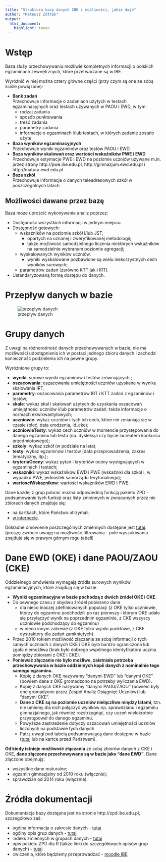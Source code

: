 ```yaml
---
title: "Struktura bazy danych IBE i możliwości, jakie daje"
author: "Mateusz Żółtak"
output:
  html_document:
    highlight: tango
---
```


# Wstęp

Baza służy przechowywaniu możliwie kompletnych informacji o polskich egzaminach zewnętrznych, które przetwarzane są w IBE.  

Wyróżnić w niej można cztery główne części (przy czym są one ze sobą ściśle powiązane): 

* __Bank zadań__  
Przechowuje informacje o zadaniach użytych w testach egzaminacyjnych oraz testach używanych w PAOU i EWD, w tym:
    * rodzaj zadania
    * sposób punktowania
    * treść zadania
    * parametry zadania
    * informacje o egzaminach i/lub testach, w których zadanie zostało użyte
* __Baza wyników egzaminacyjnych__  
Przechowuje wyniki egzaminów oraz testów PAOU i EWD
* __Baza wyników skalowań oraz wartości wskaźników PWE i EWD__  
Przechowuje estymacje PWE i EWD na poziomie uczniów używane m.in. przez strony http://pwe.ibe.edu.pl, http://gimnazjum.ewd.edu.pl i http://matura.ewd.edu.pl
* __Baza szkół__  
Przechowuje informacje o danych teleadresowych szkół w poszczególnych latach

## Możliwości dawane przez bazę

Baza może uprościć wykonywanie analiz poprzez:

* Dostępność wszystkich informacji w jednym miejscu.
* Dostępność gotowych:
    * wskaźników na poziomie szkół i/lub JST;
        * opartych na uznanej i zweryfikowanej metodologii;
        * także możliwość samodzielnego liczenia niektórych wskaźników na samodzielnie wybranym poziomie agregacji;
    * wyskalowanych wyników uczniów.
        * wyniki wyskalowane pozbawione są wielu niekorzystnych cech wyników surowych;
    * parametrów zadań (zarówno KTT jak i IRT).
* Ustandaryzowaną formę dostępu do danych.

# Przepływ danych w bazie

![przepływ danych](rysunki/przeplyw_danych.svg)

# Grupy danych

Z uwagi na różnorodność danych przechowywanych w bazie, nie ma możliwości udostępnienia ich w postaci jednego zbioru danych i zachodzi konieczność podzielenia ich na pewne grupy.

Wyróżnione grupy to:

* __wyniki__: surowe wyniki egzaminów i testów zrównujących ;
* __oszacowania__: oszacowania umiejętności uczniów uzyskane w wyniku skalowania IRT;
* __parametry__: oszacowania parametrów IRT i KTT zadań z egzaminów i testów;
* __skale__: wykaz skal i skalowań użytych do uzyskania oszacowań umiejętności uczniów i/lub parametrów zadań; także informacje o normach ekwikwantylowych;
* __uczniowie__: wykaz uczniów i tych ich cech, które nie zmianiają się w czasie (płeć, data urodzenia, id_cke);
* __uczniowieTesty__: wykaz cech uczniów w momencie przystępowania do danego egzaminu lub testu (np. dysleksja czy bycie laureatem konkursu przedmiotowego);
* __szkoly__: wykaz szkół (w podziale na lata);
* __testy__: wykaz egzaminów i testów (data przeprowadzenia, zakres tematyczny, itp.);
* __kryteriaOceny__: wykaz pytań i kryteriów oceny występujących w egzaminach i testach;
* __wskazniki__: wykaz wskaźników EWD i PWE (wskaźniki dla szkół i, w wypadku PWE, jednostek samorządu terytorialnego);
* __wartosciWskaznikow__: wartości wskaźników EWD i PWE.

Dane każdej z grup pobrać można odpowiednią funkcją pakietu ZPD - podsumowanie tych funkcji oraz listy zmiennych w zwracanych przez nie zbiorach danych znajduje się:

* na kartkach, które Państwo otrzymali;
* [w internecie](http://zpd.ibe.edu.pl/doku.php?id=r_gr). 

Dokładne omówienie poszczególnych zmiennych dostępne jest [tutaj](http://zpd.ibe.edu.pl/doku.php?id=r_zmienne).  
(proszę zwrócić uwagę na możliwość filtrowania - pole wyszukiwania znajduje się w prawym górnym rogu tabeli)

# Dane EWD (OKE) i dane PAOU/ZAOU (CKE)

Oddzielnego omówienia wymagają źródła surowych wyników egzaminacyjnych, które znajdują się w bazie.

* __Wyniki egzaminacyjne w bazie pochodzą z dwóch źródeł OKE i CKE.__
* Do pewnego czasu z obydwu źródeł pobierano dane 
    * dla nieco inaczej zdefiniowanych populacji (z OKE tylko uczniowie, którzy do egzaminu podchodzili po raz pierwszy i którym OKE udało się przyłączyć wynik na poprzednim egzaminie, z CKE wszyscy uczniowie podchodzący do egzaminu) 
    * w nieco innym zakresie (z OKE tylko wyniki punktowe, z CKE dystraktory dla zadań zamkniętych).
* Przed 2010 rokiem możliwość złączania ze sobą informacji o tych samych uczniach z danych CKE i OKE była bardzo ograniczona lub zgoła niemożliwa (brak było dobrego wspólnego identyfikatora ucznia pomiędzy zbiorami z OKE i CKE).
* __Ponieważ złączanie nie było możliwe, zaistniała potrzeba przechowywania w bazie oddzielnych kopii danych z nominalnie tego samego egzaminu.__
    * Kopię z danych OKE nazywamy "danymi EWD" lub "danymi OKE" (bowiem dane z OKE gromadzono na potrzeby wyliczania EWD).
    * Kopię z danych CKE nazywamy "danymi PAOU/ZAOU" (bowiem były one gromadzone przez Zespół Analiz Osiągnięć Uczniów) lub "danymi CKE".
    * __Dane z CKE są na poziomie uczniów niełączliwe między latami__, tzn. nie umiemy dla nich połączyć wyników np. sprawdzianu i egzaminu gimnazjalnego, jak również rozstrzygnąć, czy uczeń wielokrotnie przystępował do danego egzaminu.
    * Powyższe zastrzeżenie dotyczy oszacowań umiejętności uczniów liczonych na podstawie tych danych.
    * Patrz uwagi pod tabelą podsumowującą dane dostępne w bazie ([tutaj](http://zpd.ibe.edu.pl/doku.php?id=obazie) lub na kartce przed Państwem).

__Od kiedy istnieje możliwość złączania__ ze sobą zbiorów danych z CKE i OKE, __dane złączone przechowywane są w bazie jako "dane EWD"__. Dane złączone obejmują:

* wszystkie dane maturalne;
* egzamin gimnazjalny od 2010 roku (włącznie);
* sprawdzian od 2014 roku (włącznie).

# Źródła dokumentacji

Dokumentacja bazy dostępna jest na stronie http://zpd.ibe.edu.pl, szczegółowo zaś:

* ogólna informacja o zakresie danych - [tutaj](http://zpd.ibe.edu.pl/doku.php?id=obazie)
* ogólny opis grup danych - [tutaj](http://zpd.ibe.edu.pl/doku.php?id=r_gr)
* indeks zmiennych w grupach danych - [tutaj](http://zpd.ibe.edu.pl/doku.php?id=r_zmienne)
* opis pakietu ZPD dla R (także linki do szczegółowych opisów grup danych) - [tutaj](http://zpd.ibe.edu.pl/doku.php?id=r_zpd)
* ćwiczenia, które będziemy przeprowadzać - [moodle IBE](http://moodle.ibe.edu.pl/course/view.php?id=9)